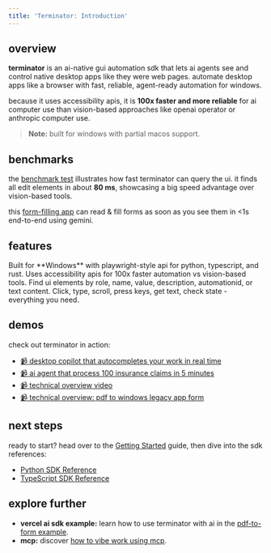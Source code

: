 ```yaml
---
title: 'Terminator: Introduction'
---
```



## overview

**terminator** is an ai-native gui automation sdk that lets ai agents see and control native desktop apps like they were web pages. automate desktop apps like a browser with fast, reliable, agent-ready automation for windows.

because it uses accessibility apis, it is **100x faster and more reliable** for ai computer use than vision-based approaches like openai operator or anthropic computer use.

> **Note:** built for windows with partial macos support.

## benchmarks

the [benchmark test](https://github.com/mediar-ai/terminator/blob/main/terminator/src/tests/e2e_tests.rs) illustrates how fast terminator can query the ui. it finds all edit elements in about **80 ms**, showcasing a big speed advantage over vision-based tools.

this [form-filling app](https://www.mediar.ai/) can read & fill forms as soon as you see them in <1s end-to-end using gemini.

## features

<CardGroup cols={2}>
  <Card title="AI-Native">
    Built for **Windows** with playwright-style api for python, typescript, and rust.
  </Card>
  <Card title="Fast & Reliable">
    Uses accessibility apis for 100x faster automation vs vision-based tools.
  </Card>
  <Card title="Element Discovery">
    Find ui elements by role, name, value, description, automationid, or text content.
  </Card>
  <Card title="Full Interaction">
    Click, type, scroll, press keys, get text, check state - everything you need.
  </Card>
</CardGroup>

## demos

check out terminator in action:

- [📹 desktop copilot that autocompletes your work in real time](https://www.youtube.com/watch?v=FGywvWJY7wc)
- [📹 ai agent that process 100 insurance claims in 5 minutes](https://www.youtube.com/watch?v=6wMNNQFj_dw)
- [📹 technical overview video](https://youtu.be/ycS9G_jpl04)
- [📹 technical overview: pdf to windows legacy app form](https://www.youtube.com/watch?v=CMw3iexyCMI)

## next steps

ready to start? head over to the [Getting Started](/terminator/getting-started) guide, then dive into the sdk references:

*   [Python SDK Reference](/terminator/python-sdk-reference)
*   [TypeScript SDK Reference](/terminator/js-sdk-reference)

## explore further

*   **vercel ai sdk example:** learn how to use terminator with ai in the [pdf-to-form example](https://github.com/mediar-ai/terminator/tree/main/examples/pdf-to-form).
*   **mcp:** discover [how to vibe work using mcp](https://github.com/mediar-ai/terminator/tree/main/mcp).

